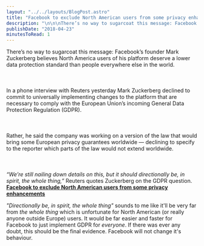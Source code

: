 ```yaml
---
layout: "../../layouts/BlogPost.astro"
title: "Facebook to exclude North American users from some privacy enhancements"
description: "\n\n\nThere’s no way to sugarcoat this message: Facebook’s founder Mark Zuckerberg believes North America users of his platform deserve a lower data protection standard than people everywhere else in the world.\n\n\n\n\n\nIn a phone interview with Reuters yesterday Mark Zuckerberg declined to commit to universally implementing changes to the platform that are necessary to comply with the European Union’s incoming General Data Protection Regulation (GDPR).\n\n\n\n\n\nRather, he said the company was working on a"
publishDate: "2018-04-23"
minutesToRead: 1
---
```


<div class="blockquote">
<div><p>There’s no way to sugarcoat this message: Facebook’s  founder Mark Zuckerberg believes North America users of his platform deserve a lower data protection standard than people everywhere else in the world.<br>
<br><br><br>
In a phone interview with Reuters yesterday Mark Zuckerberg declined to commit to universally implementing changes to the platform that are necessary to comply with the European Union’s incoming General Data Protection Regulation (GDPR).<br>
<br><br><br>
Rather, he said the company was working on a version of the law that would bring some European privacy guarantees worldwide — declining to specify to the reporter which parts of the law would not extend worldwide.<br>
<br><br><br>
<em>“We’re still nailing down details on this, but it should directionally be, in spirit, the whole thing,”</em>  Reuters quotes Zuckerberg on the GDPR question.<strong><a href="https://techcrunch.com/2018/04/04/facebook-gdpr-wont-be-universal/?ref=antonsten.com"><br>
Facebook to exclude North American users from some privacy enhancements</a></strong></p></div>
</div>

<p><em>"Directionally be, in spirit, the whole thing"</em> sounds to me like it'll be very far from <em>the whole thing</em> which is unfortunate for North American (or really anyone outside Europe) users. It would be far easier and faster for Facebook to just implement GDPR for <em>everyone</em>. If there was ever any doubt, this should be the final evidence. Facebook will not change it's behaviour.</p>
